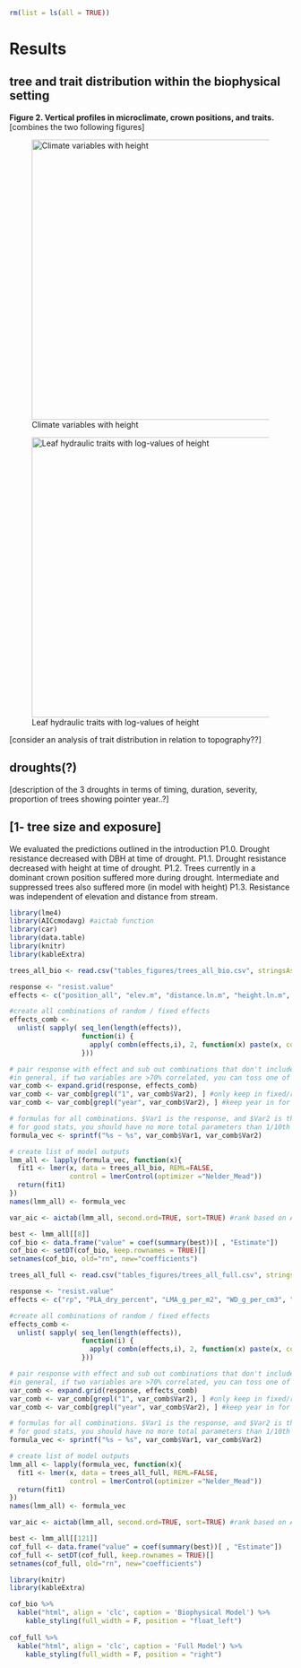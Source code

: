 ```r
rm(list = ls(all = TRUE))
```
# Results

## tree and trait distribution within the biophysical setting

**Figure 2. Vertical profiles in microclimate, crown positions, and traits.**[combines the two following figures]

![Climate variables with height](tables_figures/NEON_vertical_profiles.png){width=500px} 

![Leaf hydraulic traits with log-values of height](tables_figures/traits_vs_traits.png){width=500px}

[consider an analysis of trait distribution in relation to topography??]

## droughts(?)
[description of the 3 droughts in terms of timing, duration, severity, proportion of trees showing pointer year..?]

## [1- tree size and exposure]
We evaluated the predictions outlined in the introduction
P1.0. Drought resistance decreased with DBH at time of drought.
P1.1. Drought resistance decreased with height at time of drought.
P1.2. Trees currently in a dominant crown position suffered more during drought. Intermediate and suppressed trees also suffered more (in model with height)
P1.3. Resistance was independent of elevation and distance from stream.

``` r
library(lme4)
library(AICcmodavg) #aictab function
library(car)
library(data.table)
library(knitr)
library(kableExtra)

trees_all_bio <- read.csv("tables_figures/trees_all_bio.csv", stringsAsFactors = FALSE)

response <- "resist.value"
effects <- c("position_all", "elev.m", "distance.ln.m", "height.ln.m", "year", "(1|sp)")

#create all combinations of random / fixed effects
effects_comb <- 
  unlist( sapply( seq_len(length(effects)), 
                  function(i) {
                    apply( combn(effects,i), 2, function(x) paste(x, collapse = "+"))
                  }))

# pair response with effect and sub out combinations that don't include random effects
#in general, if two variables are >70% correlated, you can toss one of them without significantly affecting the results
var_comb <- expand.grid(response, effects_comb) 
var_comb <- var_comb[grepl("1", var_comb$Var2), ] #only keep in fixed/random combos
var_comb <- var_comb[grepl("year", var_comb$Var2), ] #keep year in for drought sake

# formulas for all combinations. $Var1 is the response, and $Var2 is the effect
# for good stats, you should have no more total parameters than 1/10th the number of observations in your dataset
formula_vec <- sprintf("%s ~ %s", var_comb$Var1, var_comb$Var2)

# create list of model outputs
lmm_all <- lapply(formula_vec, function(x){
  fit1 <- lmer(x, data = trees_all_bio, REML=FALSE, 
               control = lmerControl(optimizer ="Nelder_Mead"))
  return(fit1)
})
names(lmm_all) <- formula_vec

var_aic <- aictab(lmm_all, second.ord=TRUE, sort=TRUE) #rank based on AICc

best <- lmm_all[[8]]
cof_bio <- data.frame("value" = coef(summary(best))[ , "Estimate"])
cof_bio <- setDT(cof_bio, keep.rownames = TRUE)[]
setnames(cof_bio, old="rn", new="coefficients")

```
``` r
trees_all_full <- read.csv("tables_figures/trees_all_full.csv", stringsAsFactors = FALSE)

response <- "resist.value"
effects <- c("rp", "PLA_dry_percent", "LMA_g_per_m2", "WD_g_per_cm3", "mean_TLP_Mpa", "height.ln.m", "position_all", "year", "(1|sp/tree)")

#create all combinations of random / fixed effects
effects_comb <- 
  unlist( sapply( seq_len(length(effects)), 
                  function(i) {
                    apply( combn(effects,i), 2, function(x) paste(x, collapse = "+"))
                  }))

# pair response with effect and sub out combinations that don't include random effects
#in general, if two variables are >70% correlated, you can toss one of them without significantly affecting the results
var_comb <- expand.grid(response, effects_comb) 
var_comb <- var_comb[grepl("1", var_comb$Var2), ] #only keep in fixed/random combos
var_comb <- var_comb[grepl("year", var_comb$Var2), ] #keep year in for drought sake

# formulas for all combinations. $Var1 is the response, and $Var2 is the effect
# for good stats, you should have no more total parameters than 1/10th the number of observations in your dataset
formula_vec <- sprintf("%s ~ %s", var_comb$Var1, var_comb$Var2)

# create list of model outputs
lmm_all <- lapply(formula_vec, function(x){
  fit1 <- lmer(x, data = trees_all_full, REML=FALSE, 
               control = lmerControl(optimizer ="Nelder_Mead"))
  return(fit1)
})
names(lmm_all) <- formula_vec

var_aic <- aictab(lmm_all, second.ord=TRUE, sort=TRUE) #rank based on AICc

best <- lmm_all[[121]]
cof_full <- data.frame("value" = coef(summary(best))[ , "Estimate"])
cof_full <- setDT(cof_full, keep.rownames = TRUE)[]
setnames(cof_full, old="rn", new="coefficients")
```
```r
library(knitr)
library(kableExtra)

cof_bio %>%
  kable("html", align = 'clc', caption = 'Biophysical Model') %>%
    kable_styling(full_width = F, position = "float_left")
 
cof_full %>%
  kable("html", align = 'clc', caption = 'Full Model') %>%
    kable_styling(full_width = F, position = "right")
```



